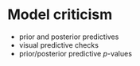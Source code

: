 # Model criticism

- prior and posterior predictives
- visual predictive checks
- prior/posterior predictive $p$-values
